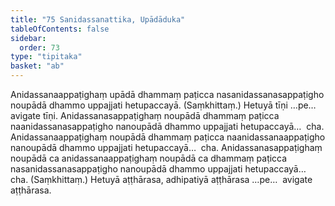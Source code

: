```yaml
---
title: "75 Sanidassanattika, Upādāduka"
tableOfContents: false
sidebar:
  order: 73
type: "tipitaka"
basket: "ab"
---
```



<DynamicBreadcrumb />

<Division number="123">

<Paragraph number="295">
Anidassanaappaṭighaṃ upādā dhammaṃ paṭicca nasanidassanasappaṭigho noupādā dhammo uppajjati hetupaccayā. (Saṃkhittaṃ.) Hetuyā tīṇi …pe…  avigate tīṇi.
</Paragraph>

<Paragraph number="296">
Anidassanasappaṭighaṃ noupādā dhammaṃ paṭicca naanidassanasappaṭigho nanoupādā dhammo uppajjati hetupaccayā…  cha.
</Paragraph>

<Paragraph number="297">
Anidassanaappaṭighaṃ noupādā dhammaṃ paṭicca naanidassanaappaṭigho nanoupādā dhammo uppajjati hetupaccayā…  cha.
</Paragraph>

<Paragraph number="298">
Anidassanasappaṭighaṃ noupādā ca anidassanaappaṭighaṃ noupādā ca dhammaṃ paṭicca nasanidassanasappaṭigho nanoupādā dhammo uppajjati hetupaccayā…  cha. (Saṃkhittaṃ.)
</Paragraph>

<Paragraph number="299">
Hetuyā aṭṭhārasa, adhipatiyā aṭṭhārasa …pe…  avigate aṭṭhārasa.
</Paragraph>
</Division>